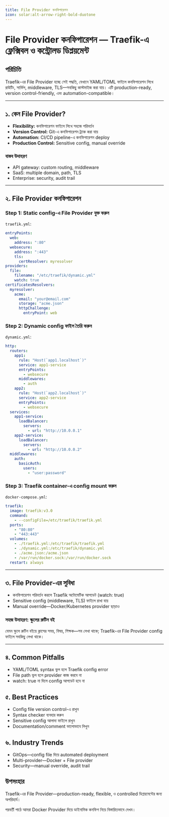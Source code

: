 ```yaml
---
title: File Provider কনফিগারেশন
icon: solar:alt-arrow-right-bold-duotone
---
```


# File Provider কনফিগারেশন — Traefik-এ ফ্লেক্সিবল ও কন্ট্রোলড ডিপ্লয়মেন্ট

## পরিচিতি

Traefik-এর File Provider হচ্ছে সেই পদ্ধতি, যেখানে YAML/TOML ফাইলে কনফিগারেশন লিখে রাউটিং, সার্ভিস, middleware, TLS—সবকিছু কাস্টমাইজ করা যায়। এটি production-ready, version control-friendly, এবং automation-compatible।

---

## ১. কেন File Provider?

- **Flexibility:** কনফিগারেশন ফাইলে লিখে সহজে পরিবর্তন
- **Version Control:** Git-এ কনফিগারেশন ট্র্যাক করা যায়
- **Automation:** CI/CD pipeline-এ কনফিগারেশন deploy
- **Production Control:** Sensitive config, manual override

### বাস্তব উদাহরণ
- API gateway: custom routing, middleware
- SaaS: multiple domain, path, TLS
- Enterprise: security, audit trail

---

## ২. File Provider কনফিগারেশন

### Step 1: Static config-এ File Provider যুক্ত করুন

`traefik.yml`:
```yaml
entryPoints:
  web:
    address: ":80"
  websecure:
    address: ":443"
    tls:
      certResolver: myresolver
providers:
  file:
    filename: "/etc/traefik/dynamic.yml"
    watch: true
certificatesResolvers:
  myresolver:
    acme:
      email: "your@email.com"
      storage: "acme.json"
      httpChallenge:
        entryPoint: web
```

### Step 2: Dynamic config ফাইল তৈরি করুন

`dynamic.yml`:
```yaml
http:
  routers:
    app1:
      rule: "Host(`app1.localhost`)"
      service: app1-service
      entryPoints:
        - websecure
      middlewares:
        - auth
    app2:
      rule: "Host(`app2.localhost`)"
      service: app2-service
      entryPoints:
        - websecure
  services:
    app1-service:
      loadBalancer:
        servers:
          - url: "http://10.0.0.1"
    app2-service:
      loadBalancer:
        servers:
          - url: "http://10.0.0.2"
  middlewares:
    auth:
      basicAuth:
        users:
          - "user:password"
```

### Step 3: Traefik container-এ config mount করুন

`docker-compose.yml`:
```yaml
traefik:
  image: traefik:v3.0
  command:
    - --configFile=/etc/traefik/traefik.yml
  ports:
    - "80:80"
    - "443:443"
  volumes:
    - ./traefik.yml:/etc/traefik/traefik.yml
    - ./dynamic.yml:/etc/traefik/dynamic.yml
    - ./acme.json:/acme.json
    - /var/run/docker.sock:/var/run/docker.sock
  restart: always
```

---

## ৩. File Provider-এর সুবিধা

- কনফিগারেশন পরিবর্তন করলে Traefik অটোমেটিক আপডেট (watch: true)
- Sensitive config (middleware, TLS) ফাইলে রাখা যায়
- Manual override—Docker/Kubernetes provider ছাড়াও

### সহজ উদাহরণ: স্কুলের রুটিন বই

যেমন স্কুলে রুটিন বইয়ে ক্লাসের সময়, বিষয়, শিক্ষক—সব লেখা থাকে; Traefik-এর File Provider config ফাইলে সবকিছু লেখা থাকে।

---

## ৪. Common Pitfalls

- YAML/TOML syntax ভুল হলে Traefik config error
- File path ভুল হলে provider কাজ করবে না
- watch: true না দিলে config আপডেট হবে না

## ৫. Best Practices

- Config file version control-এ রাখুন
- Syntax checker ব্যবহার করুন
- Sensitive config আলাদা ফাইলে রাখুন
- Documentation/comment ভালোভাবে লিখুন

## ৬. Industry Trends

- GitOps—config file দিয়ে automated deployment
- Multi-provider—Docker + File provider
- Security—manual override, audit trail

## উপসংহার

Traefik-এর File Provider—production-ready, flexible, ও controlled ডিপ্লয়মেন্টের জন্য অপরিহার্য।

পরবর্তী পাঠে আমরা Docker Provider দিয়ে ডাইনামিক কনফিগ নিয়ে বিস্তারিতভাবে দেখব।
